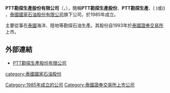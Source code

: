'''PTT勘探生產股份有限公司'''（'''{{lang-en|PTT Exploration and Production Public Company Limited}}'''，{{otcbb|PEXNY}}），簡稱'''PTT勘探生產股份'''、'''PTT勘探生產'''、({{lang-th|บริษัท ปตท.สำรวจและผลิตปิโตรเลียม จำกัด}} )或({{lang-th|ปตท. สำรวจและผลิตปิโตรเลียม}}) ，[[泰國國家石油股份有限公司|泰國國家石油股份有限公司]]旗下公司，於1985年成立。

主要從事在[[泰國|泰國]]海洋、陸地等勘探石油生產。其股份自1993年於[[泰國證券交易所|泰國證券交易所]]上市。

==外部連結==
*[http://www.pttep.com PTT勘探生產股份有限公司]{{Wayback|url=http://www.pttep.com/ |date=20200609182426 }}
 
[[category:泰國國家石油股份|category:泰國國家石油股份]]
[[Category:1985年成立的公司|Category:1985年成立的公司]]
[[Category:泰國證券交易所上市公司|Category:泰國證券交易所上市公司]]
